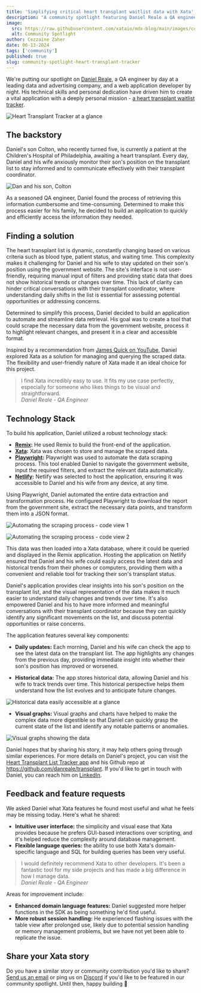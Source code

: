 ```yaml
---
title: 'Simplifying critical heart transplant waitlist data with Xata'
description: "A community spotlight featuring Daniel Reale a QA engineer who used Xata to create an application for personally tracking his son's position on the Philadelphia heart transplant waitlist."
image:
  src: https://raw.githubusercontent.com/xataio/mdx-blog/main/images/community-spotlight-educating-frontend-developers.jpg
  alt: Community Spotlight
author: Cezzaine Zaher
date: 06-13-2024
tags: ['community']
published: true
slug: community-spotlight-heart-transplant-tracker
---
```


We're putting our spotlight on [Daniel Reale](https://www.linkedin.com/in/danreale/), a QA engineer by day at a leading data and advertising company, and a web application developer by night. His technical skills and personal dedication have driven him to create a vital application with a deeply personal mission - [a heart transplant waitlist tracker](https://heart-transplant.netlify.app/).

![Heart Transplant Tracker at a glance](/images/heart-transplant-tracker/tracker-at-a-glance-crop.png)

## The backstory

Daniel's son Colton, who recently turned five, is currently a patient at the Children's Hospital of Philadelphia, awaiting a heart transplant. Every day, Daniel and his wife anxiously monitor their son's position on the transplant list to stay informed and to communicate effectively with their transplant coordinator.

![Dan and his son, Colton](/images/heart-transplant-tracker/dan-son-500px.png)

As a seasoned QA engineer, Daniel found the process of retrieving this information cumbersome and time-consuming. Determined to make this process easier for his family, he decided to build an application to quickly and efficiently access the information they needed.

## Finding a solution

The heart transplant list is dynamic, constantly changing based on various criteria such as blood type, patient status, and waiting time. This complexity makes it challenging for Daniel and his wife to stay updated on their son's position using the government website. The site's interface is not user-friendly, requiring manual input of filters and providing static data that does not show historical trends or changes over time. This lack of clarity can hinder critical conversations with their transplant coordinator, where understanding daily shifts in the list is essential for assessing potential opportunities or addressing concerns.

Determined to simplify this process, Daniel decided to build an application to automate and streamline data retrieval. His goal was to create a tool that could scrape the necessary data from the government website, process it to highlight relevant changes, and present it in a clear and accessible format.

Inspired by a recommendation from [James Quick on YouTube](https://www.youtube.com/@JamesQQuick/videos), Daniel explored Xata as a solution for managing and querying the scraped data. The flexibility and user-friendly nature of Xata made it an ideal choice for this project.

> I find Xata incredibly easy to use. It fits my use case perfectly, especially for someone who likes things to be visual and straightforward.\
> _Daniel Reale - QA Engineer_

## Technology Stack

To build his application, Daniel utilized a robust technology stack:

- **[Remix](https://remix.run/):** He used Remix to build the front-end of the application.
- **[Xata](https://xata.io/):** Xata was chosen to store and manage the scraped data.
- **[Playwright](https://playwright.dev/):** Playwright was used to automate the data scraping process. This tool enabled Daniel to navigate the government website, input the required filters, and extract the relevant data automatically.
- **[Netlify](https://www.netlify.com/):** Netlify was selected to host the application, ensuring it was accessible to Daniel and his wife from any device, at any time.

Using Playwright, Daniel automated the entire data extraction and transformation process. He configured Playwright to download the report from the government site, extract the necessary data points, and transform them into a JSON format.

![Automating the scraping process - code view 1](/images/heart-transplant-tracker/etl.png)

![Automating the scraping process - code view 2](/images/heart-transplant-tracker/playwrighttest.png)

This data was then loaded into a Xata database, where it could be queried and displayed in the Remix application. Hosting the application on Netlify ensured that Daniel and his wife could easily access the latest data and historical trends from their phones or computers, providing them with a convenient and reliable tool for tracking their son's transplant status.

Daniel's application provides clear insights into his son's position on the transplant list, and the visual representation of the data makes it much easier to understand daily changes and trends over time. It's also empowered Daniel and his to have more informed and meaningful conversations with their transplant coordinator because they can quickly identify any significant movements on the list, and discuss potential opportunities or raise concerns.

The application features several key components:

- **Daily updates:** Each morning, Daniel and his wife can check the app to see the latest data on the transplant list. The app highlights any changes from the previous day, providing immediate insight into whether their son's position has improved or worsened.

- **Historical data:** The app stores historical data, allowing Daniel and his wife to track trends over time. This historical perspective helps them understand how the list evolves and to anticipate future changes.

![Historical data easily accessible at a glance](/images/heart-transplant-tracker/historical-data-crop.png)

- **Visual graphs:** Visual graphs and charts have helped to make the complex data more digestible so that Daniel can quickly grasp the current state of the list and identify any notable patterns or anomalies.

![Visual graphs showing the data](/images/heart-transplant-tracker/visual-graphs-crop.png)

Daniel hopes that by sharing his story, it may help others going through similar experiences.
For more details on Daniel's project, you can visit the [Heart Transplant List Tracker app](https://heart-transplant.netlify.app/) and his Github repo at https://github.com/danreale/transplant. If you'd like to get in touch with Daniel, you can reach him on [LinkedIn](https://www.linkedin.com/in/danreale/).

## Feedback and feature requests

We asked Daniel what Xata features he found most useful and what he feels may be missing today. Here's what he shared:

- **Intuitive user interface:** the simplicity and visual ease that Xata provides because he prefers GUI-based interactions over scripting, and it's helped reduce the complexity around database management.
- **Flexible language queries:** the ability to use both Xata's domain-specific language and SQL for building queries has been very useful.

> I would definitely recommend Xata to other developers. It's been a fantastic tool for my side projects and has made a big difference in how I manage data.\
> _Daniel Reale - QA Engineer_

Areas for improvement include:

- **Enhanced domain language features:** Daniel suggested more helper functions in the SDK as being something he'd find useful.
- **More robust session handling:** He experienced flashing issues with the table view after prolonged use, likely due to potential session handling or memory management problems, but we have not yet been able to replicate the issue.

## Share your Xata story

Do you have a similar story or community contribution you'd like to share? [Send us an email](mailto:communityspotlight@xata.io) or ping us on [Discord](https://xata.io/discord) if you'd like to be featured in our community spotlight. Until then, happy building 🦋
